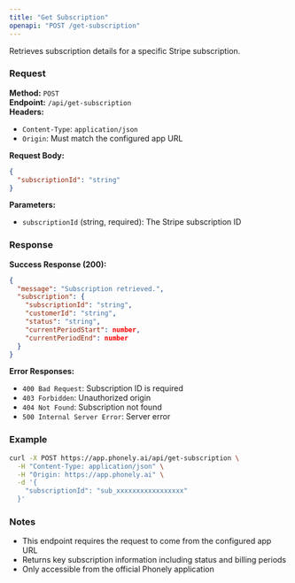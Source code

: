 ```yaml
---
title: "Get Subscription"
openapi: "POST /get-subscription"
---
```


Retrieves subscription details for a specific Stripe subscription.

### Request

**Method:** `POST`  
**Endpoint:** `/api/get-subscription`  
**Headers:**
- `Content-Type`: `application/json`
- `Origin`: Must match the configured app URL

**Request Body:**
```json
{
  "subscriptionId": "string"
}
```

**Parameters:**
- `subscriptionId` (string, required): The Stripe subscription ID

### Response

**Success Response (200):**
```json
{
  "message": "Subscription retrieved.",
  "subscription": {
    "subscriptionId": "string",
    "customerId": "string",
    "status": "string",
    "currentPeriodStart": number,
    "currentPeriodEnd": number
  }
}
```

**Error Responses:**
- `400 Bad Request`: Subscription ID is required
- `403 Forbidden`: Unauthorized origin
- `404 Not Found`: Subscription not found
- `500 Internal Server Error`: Server error

### Example

```bash
curl -X POST https://app.phonely.ai/api/get-subscription \
  -H "Content-Type: application/json" \
  -H "Origin: https://app.phonely.ai" \
  -d '{
    "subscriptionId": "sub_xxxxxxxxxxxxxxxxx"
  }'
```

### Notes

- This endpoint requires the request to come from the configured app URL
- Returns key subscription information including status and billing periods
- Only accessible from the official Phonely application
